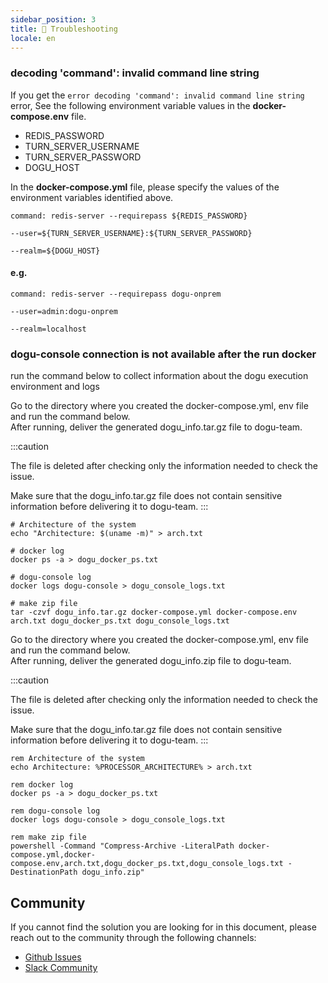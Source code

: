```yaml
---
sidebar_position: 3
title: 👷 Troubleshooting
locale: en
---
```



### decoding 'command': invalid command line string

If you get the `error decoding 'command': invalid command line string` error, See the following environment variable values in the **docker-compose.env** file.
 - REDIS_PASSWORD
 - TURN_SERVER_USERNAME
 - TURN_SERVER_PASSWORD
 - DOGU_HOST

In the **docker-compose.yml** file, please specify the values of the environment variables identified above.

```
command: redis-server --requirepass ${REDIS_PASSWORD}
```

```
--user=${TURN_SERVER_USERNAME}:${TURN_SERVER_PASSWORD}
```

```
--realm=${DOGU_HOST}
```

#### e.g.

```
command: redis-server --requirepass dogu-onprem
```

```
--user=admin:dogu-onprem
```

```
--realm=localhost
```


### dogu-console connection is not available after the run docker

run the command below to collect information about the dogu execution environment and logs

<Tabs groupId="os" defaultValue="linux" queryString>
<TabItem value="linux" label="Linux/macOS" default>
Go to the directory where you created the docker-compose.yml, env file and run the command below.<br />
After running, deliver the generated dogu_info.tar.gz file to dogu-team.

:::caution

The file is deleted after checking only the information needed to check the issue.

Make sure that the dogu_info.tar.gz file does not contain sensitive information before delivering it to dogu-team.
:::

```
# Architecture of the system
echo "Architecture: $(uname -m)" > arch.txt

# docker log
docker ps -a > dogu_docker_ps.txt

# dogu-console log
docker logs dogu-console > dogu_console_logs.txt

# make zip file
tar -czvf dogu_info.tar.gz docker-compose.yml docker-compose.env arch.txt dogu_docker_ps.txt dogu_console_logs.txt
```

</TabItem>

<TabItem value="windows" label="Windows">
Go to the directory where you created the docker-compose.yml, env file and run the command below.<br />
After running, deliver the generated dogu_info.zip file to dogu-team.

:::caution

The file is deleted after checking only the information needed to check the issue.

Make sure that the dogu_info.tar.gz file does not contain sensitive information before delivering it to dogu-team.
:::

```
rem Architecture of the system
echo Architecture: %PROCESSOR_ARCHITECTURE% > arch.txt

rem docker log
docker ps -a > dogu_docker_ps.txt

rem dogu-console log
docker logs dogu-console > dogu_console_logs.txt

rem make zip file
powershell -Command "Compress-Archive -LiteralPath docker-compose.yml,docker-compose.env,arch.txt,dogu_docker_ps.txt,dogu_console_logs.txt -DestinationPath dogu_info.zip"

```

</TabItem>
</Tabs>

## Community

If you cannot find the solution you are looking for in this document, please reach out to the community through the following channels:

- [Github Issues](https://github.com/dogu-team/dogu-self-hosted/issues)
- [Slack Community](https://join.slack.com/t/dogu-community/shared_invite/zt-1zespy16o-TgYIureSBI6ma6o_nG3gVw)

```

```
